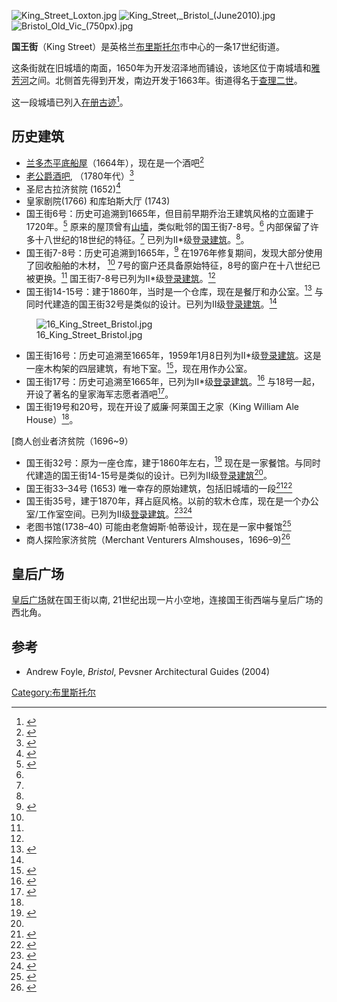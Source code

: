 {{Coord|51.4518|-2.5946|format=dms|display=title}}
[[Image:King_Street_Loxton.jpg|thumb]]
[[Image:King_Street,_Bristol_(June2010).jpg|thumb]]
[[Image:Bristol_Old_Vic_(750px).jpg|thumb]]

'''国王街'''（King Street）是英格兰[[布里斯托尔|布里斯托尔]]市中心的一条17世纪街道。

这条街就在旧城墙的南面，1650年为开发沼泽地而铺设，该地区位于南城墙和[[雅芳河_(布里斯托)|雅芳河]]之间。北侧首先得到开发，南边开发于1663年。街道得名于[[查理二世_(英格蘭)|查理二世]]。

这一段城墙已列入[[在册古迹|在册古迹]]<ref>{{cite web |title=Scheduled Ancient Monuments in Bristol |publisher=Bristol City Council |url=http://www.bristol.gov.uk/ccm/cms-service/stream/asset/?asset_id=1157007 |format=PDF |accessdate=7 May 2007 |archiveurl=https://web.archive.org/web/20070930020208/http://www.bristol.gov.uk/ccm/cms-service/stream/asset/?asset_id=1157007 |archivedate=2007-09-30 |dead-url=yes }}</ref>。

==历史建筑==
* [[兰多杰平底船屋|兰多杰平底船屋]]（1664年），现在是一个酒吧<ref>{{NHLE |num=1202324 |desc=Llandoger Trow |accessdate=22 February 2007}}</ref>
* [[老公爵酒吧|老公爵酒吧]], （1780年代）<ref>{{NHLE |num=1282243 |desc=The Old Duke |accessdate=22 February 2007}}</ref>
* 圣尼古拉济贫院 (1652)<ref>{{NHLE |num=1209635 |desc=St Nicholas' Almshouses, Nos.1–10 |accessdate=22 February 2007}}</ref>
* 皇家剧院(1766) 和库珀斯大厅 (1743)
*国王街6号：历史可追溯到1665年，但目前早期乔治王建筑风格的立面建于1720年。<ref name=IOE6>{{NHLE |num=1202325 |desc=No. 6 King Street |accessdate=24 May 2007}}</ref> 原来的屋顶曾有[[山墙|山墙]]，类似毗邻的国王街7-8号。<ref name=IOE6/> 内部保留了许多十八世纪的18世纪的特征。<ref name=IOE6/> 已列为II*级[[登录建筑|登录建筑]]。<ref name=IOE6/>。
*国王街7-8号：历史可追溯到1665年，<ref name=IOE7>{{NHLE |num=1202326 |desc=Nos. 7 & 8 King Street |accessdate=24 May 2007}}</ref> 在1976年修复期间，发现大部分使用了回收船舶的木材，  <ref name=IOE7/> 7号的窗户还具备原始特征，8号的窗户在十八世纪已被更换。<ref name=IOE7/> 国王街7-8号已列为II*级[[登录建筑|登录建筑]]。<ref name=IOE7/>
*国王街14-15号：建于1860年，当时是一个仓库，现在是餐厅和办公室。<ref name=IOE14>{{NHLE |num=1202327 |desc=Nos.14 AND 15 King Street |accessdate=28 May 2007}}</ref> 与同时代建造的国王街32号是类似的设计。已列为II级[[登录建筑|登录建筑]]。<ref name=IOE14/>
[[File:16_King_Street_Bristol.jpg|thumb]]
*国王街16号：历史可追溯至1665年，1959年1月8日列为II*级[[登录建筑|登录建筑]]。这是一座木构架的四层建筑，有地下室。<ref name="HE">{{NHLE|num=1202328|desc=16 King Street|accessdate=9 August 2016}}</ref>，现在用作办公室。
*国王街17号：历史可追溯至1665年，已列为II*级[[登录建筑|登录建筑]]。<ref>{{NHLE |num=1282240 |desc=17 King Street |accessdate=9 May 2007}}</ref> 与18号一起，开设了著名的皇家海军志愿者酒吧<ref name=ale>{{NHLE |num=1292605 |desc=King William and Naval Volunteer Public Houses |accessdate=22 February 2007}}</ref>。
* 国王街19号和20号，现在开设了威廉·阿莱国王之家（King William Ale House）<ref name=ale/>。
[商人创业者济贫院（1696~9）
*国王街32号：原为一座仓库，建于1860年左右，<ref name=IOE32>{{NHLE |num=1202331 |desc=No.32 King Street |accessdate=28 May 2007}}</ref> 现在是一家餐馆。与同时代建造的国王街14-15号是类似的设计。已列为II级[[登录建筑|登录建筑]]<ref name=IOE32/>。
*国王街33–34号 (1653) 唯一幸存的原始建筑，包括旧城墙的一段<ref>{{NHLE |num=1282242 |desc=No.33 |accessdate=22 February 2007}}</ref><ref>{{NHLE |num=1292558 |desc=No.34 |accessdate=22 February 2007}}</ref>
*国王街35号，建于1870年，拜占庭风格。以前的软木仓库，现在是一个办公室/工作室空间。已列为II级[[登录建筑|登录建筑]]。<ref>{{NHLE |num=1202332 |desc=No.35 King Street, a former cork warehouse, it is now an office/studio space |accessdate=19 May 2007}}</ref><ref>{{NHLE |num=1202332 |desc=No.35 King Street Warehouse, now offices |accessdate=19 May 2007}}</ref>
* 老图书馆(1738–40) 可能由老詹姆斯·帕蒂设计，现在是一家中餐馆<ref>{{NHLE |num=1282241 |desc=The Old Library and attached front area wall, pier and railings |accessdate=22 February 2007}}</ref>
* 商人探险家济贫院（Merchant Venturers Almshouses，1696–9)<ref>{{NHLE |num=1202333 |desc=Merchant Venturers' Almshouses, Nos.1–9 |accessdate=22 February 2007}}</ref>

==皇后广场==
[[皇后广场_(布里斯托尔)|皇后广场]]就在国王街以南, 21世纪出现一片小空地，连接国王街西端与皇后广场的西北角。

==参考==
{{reflist}}
* Andrew Foyle, ''Bristol'', Pevsner Architectural Guides (2004) {{ISBN|0-300-10442-1}}
[[Category:布里斯托尔|Category:布里斯托尔]]